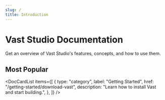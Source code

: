 ```yaml
---
slug: /
title: Introduction
---
```



# Vast Studio Documentation

Get an overview of Vast Studio's features, concepts, and how to use them.

## Most Popular

<DocCardList
  items={[
    {
      type: "category",
      label: "Getting Started",
      href: "/getting-started/download-vast",
      description: "Learn how to install Vast and start building.",
    },
  ]}
/>
